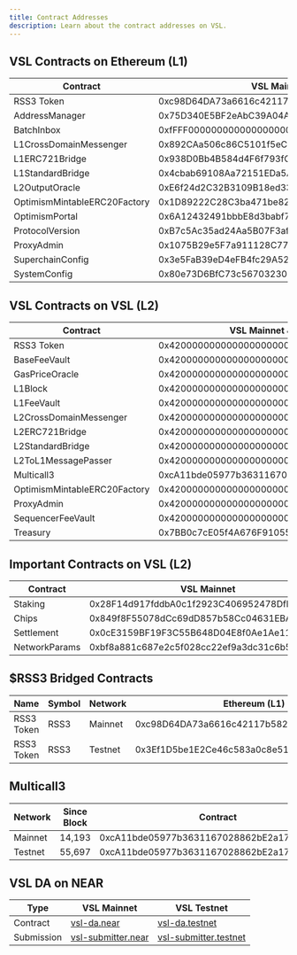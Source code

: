```yaml
---
title: Contract Addresses
description: Learn about the contract addresses on VSL.
---
```


## VSL Contracts on Ethereum (L1)

| Contract                     | VSL Mainnet                                | VSL Testnet                                |
| ---------------------------- | ------------------------------------------ | ------------------------------------------ |
| RSS3 Token                   | 0xc98D64DA73a6616c42117b582e832812e7B8D57F | 0x3Ef1D5be1E2Ce46c583a0c8e511f015706A0ab23 |
| AddressManager               | 0x75D340E5BF2eAbC39A04AF4229Ce7875B4A73B03 | 0x12213E243b111fbf534175e511a51d823410005A |
| BatchInbox                   | 0xfFFF000000000000000000000000000000012553 | 0xffFf000000000000000000000000000000002331 |
| L1CrossDomainMessenger       | 0x892CAa506c86C5101f5eC11C6f09589c9dC8A85C | 0xf2aAAd7F0ec62f582891F9558dF5F953FEEcC1DA |
| L1ERC721Bridge               | 0x938D0Bb4B584d4F6f793fCB7808cA2Eea15B69A8 | 0x0d8c89A5CFec4D9Ab65f1CB295e82D349C6Ee433 |
| L1StandardBridge             | 0x4cbab69108Aa72151EDa5A3c164eA86845f18438 | 0xdDD29bb63B0839FB1cE0eE439Ff027738595D07B |
| L2OutputOracle               | 0xE6f24d2C32B3109B18ed33cF08eFb490b1e09C10 | 0xDb5c46C3Eaa6Ed6aE8b2379785DF7dd029C0dC81 |
| OptimismMintableERC20Factory | 0x1D89222C28C3ba471be822203998f27Df4727C0b | 0x8075112CE7432D87aD84985775033E09A56D54F6 |
| OptimismPortal               | 0x6A12432491bbbE8d3babf75F759766774C778Db4 | 0xcBD77E8E1E7F06B25baDe67142cdE82652Da7b57 |
| ProtocolVersion              | 0xB7c5Ac35ad24Aa5B07F3af3EE0AB4C0F2Fb2892C | 0x3d49560172a1DEb9EaD85dBA496C9dd06695c990 |
| ProxyAdmin                   | 0x1075B29e5F7a911128C77F3989702E150C988904 | 0xB10F8a6c434DFFE124525255217144A58093d95C |
| SuperchainConfig             | 0x3e5FaB39eD4eFB4fc29A5201059AE819f2f0418A | 0x0ea7FDC0FB932d32FF25AA57Ae67472dD52bA71F |
| SystemConfig                 | 0x80e73D6BfC73c567032304C3891a06c2d9954d09 | 0x9062342B60526B1ce46f70C039542793E37b6D53 |

## VSL Contracts on VSL (L2)

| Contract                     | VSL Mainnet & Testnet                      |
| ---------------------------- | ------------------------------------------ |
| RSS3 Token                   | 0x4200000000000000000000000000000000000042 |
| BaseFeeVault                 | 0x4200000000000000000000000000000000000019 |
| GasPriceOracle               | 0x420000000000000000000000000000000000000F |
| L1Block                      | 0x4200000000000000000000000000000000000015 |
| L1FeeVault                   | 0x420000000000000000000000000000000000001A |
| L2CrossDomainMessenger       | 0x4200000000000000000000000000000000000007 |
| L2ERC721Bridge               | 0x4200000000000000000000000000000000000014 |
| L2StandardBridge             | 0x4200000000000000000000000000000000000010 |
| L2ToL1MessagePasser          | 0x4200000000000000000000000000000000000016 |
| Multicall3                   | 0xcA11bde05977b3631167028862bE2a173976CA11 |
| OptimismMintableERC20Factory | 0x4200000000000000000000000000000000000012 |
| ProxyAdmin                   | 0x4200000000000000000000000000000000000018 |
| SequencerFeeVault            | 0x4200000000000000000000000000000000000011 |
| Treasury                     | 0x7BB0c7cE05f4A676F91055724F0Db0EcC31f742F |

## Important Contracts on VSL (L2)

| Contract      | VSL Mainnet                                | VSL Testnet                                |
| ------------- | ------------------------------------------ | ------------------------------------------ |
| Staking       | 0x28F14d917fddbA0c1f2923C406952478DfDA5578 | 0xb1b209Ee24272C7EE8076764DAa27563c5add9FF |
| Chips         | 0x849f8F55078dCc69dD857b58Cc04631EBA54E4DE | 0x305A3cD2E972ceE48C362ABca02DfA699161edd6 |
| Settlement    | 0x0cE3159BF19F3C55B648D04E8f0Ae1Ae118D2A0B | 0xA37a6Ef0c3635824be2b6c87A23F6Df5d0E2ba1b |
| NetworkParams | 0xbf8a881c687e2c5f028cc22ef9a3dc31c6b57107 | 0xc244ef2f548d6e482acb455c5d519b9432aa49e3 |

## $RSS3 Bridged Contracts

| Name       | Symbol | Network | Ethereum (L1)                              | VSL (L2)                                   |
| ---------- | ------ | ------- | ------------------------------------------ | ------------------------------------------ |
| RSS3 Token | RSS3   | Mainnet | 0xc98D64DA73a6616c42117b582e832812e7B8D57F | 0x4200000000000000000000000000000000000042 |
| RSS3 Token | RSS3   | Testnet | 0x3Ef1D5be1E2Ce46c583a0c8e511f015706A0ab23 | 0x4200000000000000000000000000000000000042 |

## Multicall3

| Network | Since Block | Contract                                   |
| ------- | ----------- | ------------------------------------------ |
| Mainnet | 14,193      | 0xcA11bde05977b3631167028862bE2a173976CA11 |
| Testnet | 55,697      | 0xcA11bde05977b3631167028862bE2a173976CA11 |

## VSL DA on NEAR

| Type       | VSL Mainnet                                                            | VSL Testnet                                                                          |
| ---------- | ---------------------------------------------------------------------- | ------------------------------------------------------------------------------------ |
| Contract   | [vsl-da.near](https://nearblocks.io/address/vsl-da.near)               | [vsl-da.testnet](https://testnet.nearblocks.io/address/vsl-da.testnet)               |
| Submission | [vsl-submitter.near](https://nearblocks.io/address/vsl-submitter.near) | [vsl-submitter.testnet](https://testnet.nearblocks.io/address/vsl-submitter.testnet) |
